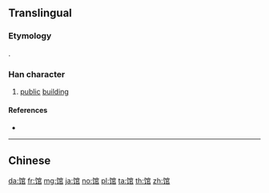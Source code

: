 {{character info/new}}
{{also|館|舘}}
==Translingual==
{{stroke order}}

===Etymology===
{{Han simp|館|f=食|t=饣}}.

===Han character===
{{Han char|rn=184|rad=饣|as=08|sn=11|four=|canj=NVJRR|ids=⿰饣官}}

# [[public]] [[building]]

====References====
* {{Han ref|kx=1427.311|hdz=74462.010|uh=9986|ud=39302}}

----

==Chinese==
{{zh-see|館}}

[[da:馆]]
[[fr:馆]]
[[mg:馆]]
[[ja:馆]]
[[no:馆]]
[[pl:馆]]
[[ta:馆]]
[[th:馆]]
[[zh:馆]]